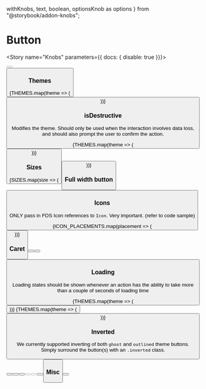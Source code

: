   withKnobs,
  text,
  boolean,
  optionsKnob as options
} from "@storybook/addon-knobs";

<Meta title="Interactive|Button" decorators={[withKnobs]} component={Button} />

# Button

<Story name="Knobs" parameters={{ docs: { disable: true }}}>
  <div className={boolean("Inverted", false) ? 'inverted' : ''}>
    <Button
      disabled={boolean("disabled", false)}
      isLoading={boolean("isLoading", false)}
      isDestructive={boolean("isDestructive", false)}
      hasCaret={boolean("hasCaret", false)}
      Icon={boolean("Icon") ? StarFilledIcon : undefined}
      iconPlacement={options(
        "Show sample icon?",
        arrayToOptions(ICON_PLACEMENTS),
        undefined,
        { display: "inline-radio" }
      )}
      isFullWidth={boolean("isFullWidth", false)}
      size={options("size", arrayToOptions(SIZES), undefined, {
        display: "inline-radio"
      })}
      theme={options(
        "theme",
        arrayToOptions(THEMES),
        undefined,
        {
          display: "inline-radio"
        }
      )}
      label={text("text", "Button")}
    />
  </div>
</Story>

<Preview isExpanded>
  <Button label="Button" />
</Preview>

<Props of={Button} />

### Themes

<Preview>
  <Story name="Themes">
    <StoryWrapper>
    {THEMES.map(theme => (
      <StoryItem>
        <Button
          theme={theme}
          label={theme}
        />
      </StoryItem>
    ))}
    </StoryWrapper>
  </Story>
</Preview>

### isDestructive

Modifies the theme. Should only be used when the interaction involves data loss, and should also prompt the user to confirm the action.

<Preview>
  <Story name="Destructive">
    <StoryWrapper>
    {THEMES.map(theme => (
      <StoryItem>
        <Button
          theme={theme}
          isDestructive
          label={theme}
        />
      </StoryItem>
    ))}
    </StoryWrapper>
  </Story>
</Preview>

### Sizes

<Preview>
  <Story name="Sizes">
    {SIZES.map(size => (
      <div className="display--inlineBlock margin--right--half margin--bottom--half">
        <Button
          size={size}
          label="Button"
        />
      </div>
    ))}
  </Story>
</Preview>

### Full width button

<Preview>
  <Story name="Full Width">
    <Button
      isFullWidth
      label="Button"
    />
  </Story>
</Preview>

### Icons

ONLY pass in FDS Icon references to `Icon`. Very important. (refer to code sample)

<Preview>
  <Story name="Icons">
    <StoryWrapper>
      {ICON_PLACEMENTS.map(placement => (
        <StoryItem>
          <Button Icon={StarFilledIcon} iconPlacement={placement} label="Button" />
        </StoryItem>
      ))}
    </StoryWrapper>
  </Story>
</Preview>

### Caret

<Preview>
  <Story name="Caret">
    <StoryWrapper>
      <StoryItem>
        <Button theme="blue" hasCaret label="Caret" />
      </StoryItem>
      <StoryItem>
        <Button theme="blue" iconPlacement="left" hasCaret Icon={StarFilledIcon} label="Caret" />
      </StoryItem>
      <StoryItem>
        <Button theme="blue" iconPlacement="right" hasCaret  Icon={StarFilledIcon} label="Caret" />
      </StoryItem>
    </StoryWrapper>
  </Story>
</Preview>

### Loading

Loading states should be shown whenever an action has the ability 
to take more than a couple of seconds of loading time

<Preview>
  <Story name="Loading">
    <StoryWrapper>
    {THEMES.map(theme => (
      <StoryItem>
        <Button
          theme={theme}
          isLoading
          label="Button"
        />
      </StoryItem>
    ))}
    {THEMES.map(theme => (
      <StoryItem>
        <Button
          theme={theme}
          isDestructive
          isLoading
          label="Button"
        />
      </StoryItem>
    ))}
    </StoryWrapper>
  </Story>
</Preview>

 ### Inverted

We currently supported inverting of both `ghost` and `outlined` theme
buttons. Simply surround the button(s) with an `.inverted` class.

<Preview>
  <Story name="Inverted">
    <div class="inverted bgColor--navy padding--all rounded--all">
      <StoryWrapper>
        <StoryItem>
          <Button theme="ghost" label="Button" />
        </StoryItem>
        <StoryItem>
          <Button theme="outlined" label="Button" />
        </StoryItem>
        <StoryItem>
          <Button theme="outlined" Icon={StarFilledIcon} label="Button" />
        </StoryItem>
        <StoryItem>
          <Button theme="ghost" disabled label="Button" />
        </StoryItem>
        <StoryItem>
          <Button theme="outlined" disabled label="Button" />
        </StoryItem>
        <StoryItem>
          <Button theme="ghost" isLoading label="Button" />
        </StoryItem>
        <StoryItem>
          <Button theme="outlined" isLoading label="Button" />
        </StoryItem>
      </StoryWrapper>
    </div>
  </Story>
</Preview> 

### Misc

<Preview>
  <Story name="Misc">
    <StoryWrapper>
      <StoryItem>
        <div style={{ width: '100px' }}>
          <Button label="Text can wrap" />
        </div>
      </StoryItem>
    </StoryWrapper>
  </Story>
</Preview>
